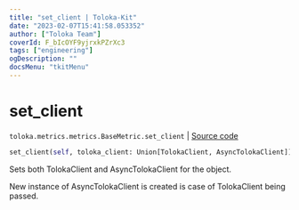 ```yaml
---
title: "set_client | Toloka-Kit"
date: "2023-02-07T15:41:58.053352"
author: ["Toloka Team"]
coverId: F_bIcOYF9yjrxkPZrXc3
tags: ["engineering"]
ogDescription: ""
docsMenu: "tkitMenu"
---
```


# set_client
`toloka.metrics.metrics.BaseMetric.set_client` | [Source code](https://github.com/Toloka/toloka-kit/blob/v1.1.3/src/metrics/metrics.py#L85)

```python
set_client(self, toloka_client: Union[TolokaClient, AsyncTolokaClient])
```

Sets both TolokaClient and AsyncTolokaClient for the object.

New instance of AsyncTolokaClient is created is case of TolokaClient being passed.